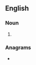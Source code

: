 ==English==

===Noun===
{{head|en|noun plural form}}

# {{plural of|invalid|lang=en}}

===Anagrams===
* {{anagrams|en|silvanid}}